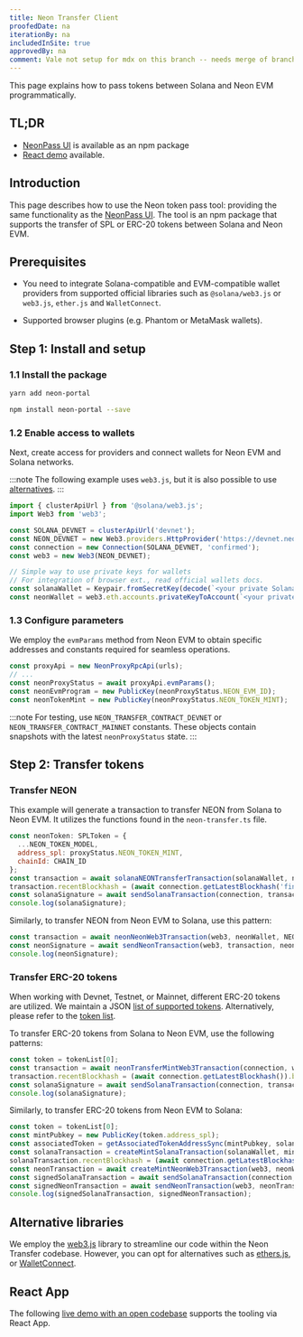 ```yaml
---
title: Neon Transfer Client
proofedDate: na
iterationBy: na
includedInSite: true
approvedBy: na
comment: Vale not setup for mdx on this branch -- needs merge of branch with fix to do full proof. Grammarly proofing done
---
```




This page explains how to pass tokens between Solana and Neon EVM programmatically.

## TL;DR

- [NeonPass UI](https://devnet.neonpass.live) is available as an npm package
- [React demo](https://codesandbox.io/s/neon-transfer-demo-z93nlj) available.

## Introduction

This page describes how to use the Neon token pass tool: providing the same functionality as the [NeonPass UI](https://devnet.neonpass.live).
The tool is an npm package that supports the transfer of SPL or ERC-20 tokens between Solana and Neon EVM.


## Prerequisites

- You need to integrate Solana-compatible and EVM-compatible wallet providers from supported official libraries such as `@solana/web3.js` or `web3.js`, `ether.js` and `WalletConnect`.

- Supported browser plugins (e.g. Phantom or MetaMask wallets).

<!-- I don't understand provide providers above -->
<!-- Should provide access for providers in browser plugins (It is developer abstractions) -->

## Step 1: Install and setup

### 1.1 Install the package

<Tabs>
  <TabItem value="Opt1" label="Yarn" default>

```sh
yarn add neon-portal
```

</TabItem>
<TabItem value="Opt2" label="npm" default>

```sh
npm install neon-portal --save
```
</TabItem>
</Tabs>

### 1.2 Enable access to wallets

Next, create access for providers and connect wallets for Neon EVM and Solana networks.

:::note
The following example uses `web3.js`, but it is also possible  to use [alternatives](#alternative-libraries).
:::

```javascript
import { clusterApiUrl } from '@solana/web3.js';
import Web3 from 'web3';

const SOLANA_DEVNET = clusterApiUrl('devnet');
const NEON_DEVNET = new Web3.providers.HttpProvider('https://devnet.neonevm.org');
const connection = new Connection(SOLANA_DEVNET, 'confirmed');
const web3 = new Web3(NEON_DEVNET);

// Simple way to use private keys for wallets
// For integration of browser ext., read official wallets docs.
const solanaWallet = Keypair.fromSecretKey(decode(`<your private Solana key>`));
const neonWallet = web3.eth.accounts.privateKeyToAccount(`<your private Neon EVM key>`);
```
### 1.3 Configure parameters

We employ the `evmParams` method from Neon EVM to obtain specific addresses and constants required for seamless operations.

```javascript
const proxyApi = new NeonProxyRpcApi(urls);
// ...
const neonProxyStatus = await proxyApi.evmParams();
const neonEvmProgram = new PublicKey(neonProxyStatus.NEON_EVM_ID);
const neonTokenMint = new PublicKey(neonProxyStatus.NEON_TOKEN_MINT);
```

:::note
For testing, use `NEON_TRANSFER_CONTRACT_DEVNET` or `NEON_TRANSFER_CONTRACT_MAINNET` constants. These objects contain snapshots with the latest `neonProxyStatus` state.
:::

## Step 2: Transfer tokens

### Transfer NEON

<Tabs>
  <TabItem value="Opt1" label="Solana to Neon EVM" default>


This example will generate a transaction to transfer NEON from Solana to Neon EVM. It utilizes the functions found in the `neon-transfer.ts` file.

```javascript
const neonToken: SPLToken = {
  ...NEON_TOKEN_MODEL,
  address_spl: proxyStatus.NEON_TOKEN_MINT,
  chainId: CHAIN_ID
};
const transaction = await solanaNEONTransferTransaction(solanaWallet, neonWallet, neonEvmProgram, neonTokenMint, neonToken, amount); // Solana Transaction object
transaction.recentBlockhash = (await connection.getLatestBlockhash('finalized')).blockhash; // Network blockhash
const solanaSignature = await sendSolanaTransaction(connection, transaction, [signer], false, { skipPreflight: false }); // method for sign and send transaction to network
console.log(solanaSignature);
```

</TabItem>
<TabItem value="Opt2" label="Neon EVM to Solana" default>

Similarly, to transfer NEON from Neon EVM to Solana, use this pattern:

```javascript
const transaction = await neonNeonWeb3Transaction(web3, neonWallet, NEON_TRANSFER_CONTRACT_DEVNET, solanaWallet, amount); // Neon EVM Transaction object
const neonSignature = await sendNeonTransaction(web3, transaction, neonWallet); // method for sign and send transaction to network
console.log(neonSignature);
```

</TabItem>
</Tabs>


### Transfer ERC-20 tokens

When working with Devnet, Testnet, or Mainnet, different ERC-20 tokens are utilized. We maintain a JSON [list of supported tokens](https://github.com/neonlabsorg/token-list). Alternatively, please refer to the [token list](/docs/tokens/token_list.md).

<!-- todo we need a single source of truth not 2 different pages to go to which may drift! Suggest JSON as API to feed the docs site -->

<Tabs>
  <TabItem value="Opt1" label="Solana to Neon EVM" default>

To transfer ERC-20 tokens from Solana to Neon EVM, use the following patterns:

```javascript
const token = tokenList[0];
const transaction = await neonTransferMintWeb3Transaction(connection, web3, proxyApi, proxyStatus, neonEvmProgram, solanaWallet, neonWallet, token, amount);
transaction.recentBlockhash = (await connection.getLatestBlockhash()).blockhash;
const solanaSignature = await sendSolanaTransaction(connection, transaction, [signer], true, { skipPreflight: false });
console.log(solanaSignature);
```

</TabItem>
<TabItem value="Opt2" label="Neon EVM to Solana" default>

Similarly, to transfer ERC-20 tokens from Neon EVM to Solana:

```javascript
const token = tokenList[0];
const mintPubkey = new PublicKey(token.address_spl);
const associatedToken = getAssociatedTokenAddressSync(mintPubkey, solanaWallet);
const solanaTransaction = createMintSolanaTransaction(solanaWallet, mintPubkey, associatedToken, proxyStatus);
solanaTransaction.recentBlockhash = (await connection.getLatestBlockhash()).blockhash;
const neonTransaction = await createMintNeonWeb3Transaction(web3, neonWallet.address, associatedToken, token, amount);
const signedSolanaTransaction = await sendSolanaTransaction(connection, solanaTransaction, [signer], true, { skipPreflight: false });
const signedNeonTransaction = await sendNeonTransaction(web3, neonTransaction, neonWallet);
console.log(signedSolanaTransaction, signedNeonTransaction);
```

</TabItem>
</Tabs>


## Alternative libraries

We employ the [web3.js](https://web3js.readthedocs.io/en/v1.10.0/) library to streamline our code within the Neon Transfer codebase. However, you can opt for alternatives such as [ethers.js](https://docs.ethers.org/v6/), or [WalletConnect](https://walletconnect.com/).

## React App

The following [live demo with an open codebase](https://github.com/neonlabsorg/neon-client-transfer/tree/master/examples/react/neon-transfer-react) supports the tooling via React App.

<DemoFrame id='neon-transfer-react'
  src='https://codesandbox.io/embed/neon-transfer-demo-z93nlj?fontsize=14&hidenavigation=1&theme=dark'
  title='Neon-Transfer-Demo'></DemoFrame>
